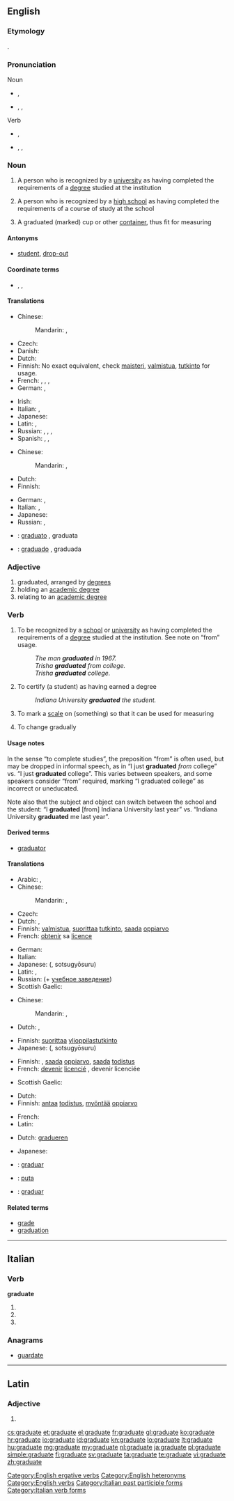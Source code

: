 ==English==
{{wikipedia}}

===Etymology===
{{etyl|la}} {{term|gradus||step|lang=la}}.

===Pronunciation===
; Noun
* {{a|UK}} {{IPA|/ˈɡrædjuət/}}, {{X-SAMPA|/"gr{dju@t/}}
* {{a|US}} {{enPR|grăjʹo͞o-ĭt}}, {{IPA|/ˈɡrædʒuɪt/}}, {{X-SAMPA|/"gr{dZuIt/}}
; Verb
* {{a|UK}} {{IPA|/ˈɡrædjueɪt/}}, {{X-SAMPA|/"gr{djueIt/}}
* {{a|US}} {{enPR|grăjʹo͞o-āt}}, {{IPA|/ˈɡrædʒueɪt/}}, {{X-SAMPA|/"gr{dZueIt/}}

===Noun===
{{en-noun}}

# A person who is recognized by a [[university]] as having completed the requirements of a [[degree]] studied at the institution
# {{US}} A person who is recognized by a [[high school]] as having completed the requirements of a course of study at the school
# A graduated (marked) cup or other [[container]], thus fit for measuring

====Antonyms====
* {{sense|person recognized for having finished studies}} [[student]],<!-- not yet finished --> [[drop-out]]<!-- left without finishing -->

====Coordinate terms====
* {{sense|person recognized by school}} {{l|en|graduand}}, {{l|en|undergraduate}}, {{l|en|postgraduate}}

====Translations====
{{trans-top|from a university}}
* Chinese:
*: Mandarin: {{t|cmn|畢業生|sc=Hani}}, {{t|cmn|毕业生|tr=bìyèshēng|sc=Hani}}
* Czech: {{t+|cs|absolvent|m}}
* Danish: {{t+|da|akademiker}}
* Dutch: {{t-|nl|afgestudeerde|m}}
* Finnish: No exact equivalent, check [[maisteri]], [[valmistua]], [[tutkinto]] for usage.
* French: {{t+|fr|licencié|m}}, {{t+|fr|licenciée|f}}, {{t+|fr|diplômé|m}}, {{t+|fr|diplômée|f}}
* German: {{t-|de|Graduierter|m}}, {{t-|de|Graduierte|f}}
{{trans-mid}}
* Irish: {{t-|ga|céimí|m}}
* Italian: {{t+|it|laureato|m}}, {{t+|it|laureata|f}}
* Japanese: {{t-|ja|卒業生|tr=そつぎょうせい, sotsugyōsei}}
* Latin: {{t-|la|graduatus|m}}, {{t-|la|graduata|f}}
* Russian: {{t+|ru|выпускник|m|tr=vypuskník}}, {{t+|ru|выпускница|f|tr=vypuskníca}}, {{t+|ru|дипломант|m|tr=diplománt}}, {{t+|ru|дипломантка|f|tr=diplomántka}}
* Spanish: {{t-|es|graduado|m}}, {{t-|es|graduada|f}}, {{t-|es|graduados|p}}
{{trans-bottom}}

{{trans-top|US: from a high school}}
* Chinese:
*: Mandarin: {{t|cmn|畢業生|sc=Hani}}, {{t|cmn|毕业生|tr=bìyèshēng|sc=Hani}}
* Dutch: {{t+|nl|abituriënt|m}}
* Finnish: {{t+|fi|ylioppilas}}
{{trans-mid}}
* German: {{t+|de|Absolvent|m}}, {{t+|de|Absolventin|f}}
* Italian: {{t-|it|diplomato|m}}, {{t-|it|diplomata|f}}
* Japanese: {{t-|ja|卒業生|tr=そつぎょうせい, sotsugyōsei}}
* Russian: {{t+|ru|выпускник|m|tr=vypuskník}}, {{t+|ru|выпускница|f|tr=vypuskníca}}
{{trans-bottom}}

{{checktrans-top}}
* {{ttbc|ia}}: [[graduato]] {{m}}, graduata {{f}}
* {{ttbc|es}}: [[graduado]] {{m}}, graduada {{f}}
{{trans-bottom}}

===Adjective===
{{en-adj}}

# graduated, arranged by [[degrees]]
# holding an [[academic degree]]
# relating to an [[academic degree]]

===Verb===
{{en-verb|graduat|ing}}

# {{intransitive|ergative}} To be recognized by a [[school]] or [[university]] as having completed the requirements of a [[degree]] studied at the institution. See note on “from” usage.
#: ''The man '''graduated''' in 1967.''
#: ''Trisha '''graduated''' from college.''
#: ''Trisha '''graduated''' college.''
# {{transitive}} To certify (a student) as having earned a degree
#: ''Indiana University '''graduated''' the student.''
# {{transitive}} To mark a [[scale]] on (something) so that it can be used for measuring
# {{intransitive}} To change gradually

====Usage notes====
In the sense “to complete studies”, the preposition “from” is often used, but may be dropped in informal speech, as in “I just '''graduated''' ''from'' college” vs. {{qualifier|informal}} “I just '''graduated''' college”. This varies between speakers, and some speakers consider “from” required, marking “I graduated college” as incorrect or uneducated.

Note also that the subject and object can switch between the school and the student: “I '''graduated''' [from] Indiana University last year” vs. “Indiana University '''graduated''' me last year”.

====Derived terms====
* [[graduator]]

====Translations====
{{trans-top|to be recognized by a university as having completed the requirements of a degree}}
* Arabic: {{t-|ar|درج|tr=darraja}}, {{t-|ar|تخرج|tr=takhárraja|sc=Arab}}
* Chinese:
*: Mandarin: {{t-|cmn|畢業|sc=Hani}}, {{t-|cmn|毕业|tr=bìyè|sc=Hani}}
* Czech: {{t-|cs|promovat}}
* Dutch: {{t-|nl|promoveren}}, {{t+|nl|afstuderen}}
* Finnish: [[valmistua]], [[suorittaa]] [[tutkinto]], [[saada]] [[oppiarvo]]
* French: [[obtenir]] sa [[licence#French|licence]]
{{trans-mid}}
* German: {{t+|de|absolvieren}}
* Italian: {{t-|it|laurearsi}}
* Japanese: {{Jpan|[[卒業する]]}} ({{Jpan|[[そつぎょうする]]}}, sotsugyōsuru)
* Latin: {{qualifier|literally, to receive a degree}} {{t-|la|suscipere|alt=gradum suscipere}}, {{qualifier|literally, to attain a diploma of studies}} {{t-|la|adipisci|alt=diploma studiorum adipisci}}
* Russian: {{t+|ru|окончить|tr=okónčit'}} (+ [[учебное заведение]])
* Scottish Gaelic: {{t-|gd|ceumnaich}}
{{trans-bottom}}

{{trans-top|US: to be recognized by a high school as having completed the requirements of a course of study}}
* Chinese:
*: Mandarin: {{t-|cmn|畢業|sc=Hani}}, {{t-|cmn|毕业|tr=bìyè|sc=Hani}}
* Dutch: {{t-|nl|promoveren}}, {{t+|nl|afstuderen}}
{{trans-mid}}
* Finnish: [[suorittaa]] [[ylioppilastutkinto]]
* Japanese: {{Jpan|[[卒業する]]}} ({{Jpan|[[そつぎょうする]]}}, sotsugyōsuru)
{{trans-bottom}}

{{trans-top|to become a graduate at a ceremony}}
* Finnish: {{t+|fi|valmistua}}, [[saada]] [[oppiarvo]], [[saada]] [[todistus]]
* French: [[devenir]] [[licencié]] {{m}}, devenir licenciée {{f}}
{{trans-mid}}
* Scottish Gaelic: {{t-|gd|ceumnaich}}
{{trans-bottom}}

{{trans-top|transitive: to certify (a student) as having earned a degree}}
* Dutch: {{t-|nl|promoveren}}
* Finnish: [[antaa]] [[todistus]], [[myöntää]] [[oppiarvo]]
{{trans-mid}}
* French: {{t+|fr|diplômer}}
* Latin: {{qualifier|literally, to admit someone to a degree}} {{t-|la|admittere|alt=ad gradum admittere}}
{{trans-bottom}}

{{trans-top|to mark a scale on (something) so it can be used for measuring}}
* Dutch: [[gradueren]]
{{trans-mid}}
* Japanese: {{t-|ja|目盛る|tr=memoru|sc=Jpan}}
{{trans-bottom}}

{{checktrans-top}}
* {{ttbc|ia}}: [[graduar]]
* {{ttbc|mi}}: [[puta#Maori|puta]]
* {{ttbc|es}}: [[graduar]]
{{trans-bottom}}

====Related terms====
* [[grade]]
* [[graduation]]

[[Category:English ergative verbs]]
[[Category:English heteronyms]]
[[Category:English verbs]]

----

==Italian==

===Verb===
'''graduate'''

# {{conjugation of|graduare||2|p|pres|ind|lang=it}}
# {{conjugation of|graduare||2|p|imp|lang=it}}
# {{form of|[[feminine|Feminine]] plural|graduato}}

===Anagrams===
* [[guardate#Italian|guardate]]

[[Category:Italian past participle forms]]
[[Category:Italian verb forms]]

----

==Latin==

===Adjective===
{{la-adj-form|graduāte}}

# {{inflection of|graduatus|graduātus|voc|m|s|lang=la}}

[[cs:graduate]]
[[et:graduate]]
[[el:graduate]]
[[fr:graduate]]
[[gl:graduate]]
[[ko:graduate]]
[[hr:graduate]]
[[io:graduate]]
[[id:graduate]]
[[kn:graduate]]
[[lo:graduate]]
[[lt:graduate]]
[[hu:graduate]]
[[mg:graduate]]
[[my:graduate]]
[[nl:graduate]]
[[ja:graduate]]
[[pl:graduate]]
[[simple:graduate]]
[[fi:graduate]]
[[sv:graduate]]
[[ta:graduate]]
[[te:graduate]]
[[vi:graduate]]
[[zh:graduate]]